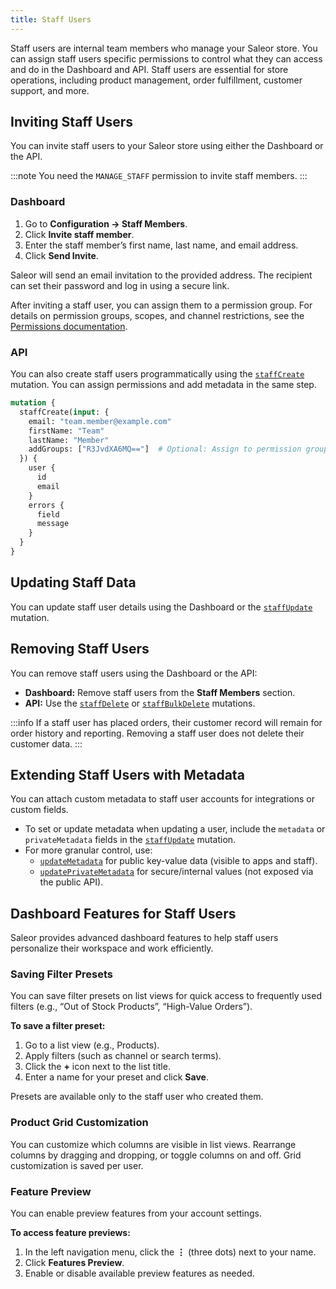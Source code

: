 ```yaml
---
title: Staff Users
---
```


Staff users are internal team members who manage your Saleor store. 
You can assign staff users specific permissions to control what they can access and do in the Dashboard and API. 
Staff users are essential for store operations, including product management, order fulfillment, customer support, and more.

## Inviting Staff Users
You can invite staff users to your Saleor store using either the Dashboard or the API.

:::note
You need the `MANAGE_STAFF` permission to invite staff members.
:::

### Dashboard
1. Go to **Configuration → Staff Members**.
2. Click **Invite staff member**.
3. Enter the staff member’s first name, last name, and email address.
4. Click **Send Invite**.

Saleor will send an email invitation to the provided address. The recipient can set their password and log in using a secure link.

After inviting a staff user, you can assign them to a permission group. For details on permission groups, scopes, and channel restrictions, see the [Permissions documentation](/developer/permissions.mdx).


### API
You can also create staff users programmatically using the [`staffCreate`](../../api-reference/users/mutations/staff-create.mdx) mutation. 
You can assign permissions and add metadata in the same step.

```graphql {2-8}
mutation {
  staffCreate(input: {
    email: "team.member@example.com"
    firstName: "Team"
    lastName: "Member"
    addGroups: ["R3JvdXA6MQ=="]  # Optional: Assign to permission group
  }) {
    user {
      id
      email
    }
    errors {
      field
      message
    }
  }
}
```

## Updating Staff Data
You can update staff user details using the Dashboard or the [`staffUpdate`](../../api-reference/users/mutations/staff-update.mdx) mutation.

## Removing Staff Users
You can remove staff users using the Dashboard or the API:
- **Dashboard:** Remove staff users from the **Staff Members** section.
- **API:** Use the [`staffDelete`](../../api-reference/users/mutations/staff-delete.mdx) or [`staffBulkDelete`](../../api-reference/users/mutations/staff-bulk-delete.mdx) mutations.

:::info
If a staff user has placed orders, their customer record will remain for order history and reporting. 
Removing a staff user does not delete their customer data.
:::

## Extending Staff Users with Metadata
You can attach custom metadata to staff user accounts for integrations or custom fields.

- To set or update metadata when updating a user, include the `metadata` or `privateMetadata` fields in the [`staffUpdate`](../../api-reference/users/mutations/staff-update.mdx) mutation.
- For more granular control, use:
  - [`updateMetadata`](../../api-reference/miscellaneous/mutations/update-metadata.mdx) for public key-value data (visible to apps and staff).
  - [`updatePrivateMetadata`](../../api-reference/miscellaneous/mutations/update-private-metadata.mdx) for secure/internal values (not exposed via the public API).

## Dashboard Features for Staff Users
Saleor provides advanced dashboard features to help staff users personalize their workspace and work efficiently.

### Saving Filter Presets
You can save filter presets on list views for quick access to frequently used filters (e.g., “Out of Stock Products”, “High-Value Orders”).

**To save a filter preset:**
1. Go to a list view (e.g., Products).
2. Apply filters (such as channel or search terms).
3. Click the **+** icon next to the list title.
4. Enter a name for your preset and click **Save**.

Presets are available only to the staff user who created them.

### Product Grid Customization
You can customize which columns are visible in list views. 
Rearrange columns by dragging and dropping, or toggle columns on and off. Grid customization is saved per user.

### Feature Preview
You can enable preview features from your account settings.

**To access feature previews:**
1. In the left navigation menu, click the **⋮** (three dots) next to your name.
2. Click **Features Preview**.
3. Enable or disable available preview features as needed. 


 